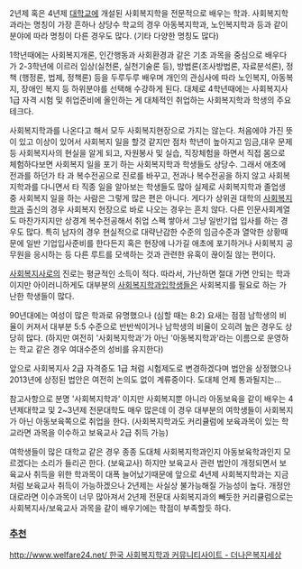 2년제 혹은 4년제 [[대학교]]에 개설된 사회복지학을 전문적으로 배우는 학과. 사회복지학과라는 명칭이 가장 흔하나 상당수 학교의 경우 아동복지학과, 노인복지학과 등과 같이 분야에 따라 명칭이 다른 경우도 많다. (기타 다양한 명칭도 많다)

1학년때에는 사회복지개론, 인간행동과 사회환경과 같은 기초 과목을 중심으로 배우다가 2-3학년에 이르러 임상(실천론, 실천기술론 등), 방법론(조사방법론, 자료분석론), 정책 (행정론, 법제, 정책론) 등을 두루두루 배우며 개인의 관심사에 따라 노인복지, 아동복지, 장애인 복지 등 하위분야를 선택해 수강하게 된다. 대체로 4학년때에는 사회복지사 1급 자격 시험 및 취업준비에 올인하는 게 대체적인 취업하는 사회복지학과 학생의 주요 테크다. 

사회복지학과를 나온다고 해서 모두 사회복지현장으로 가지는 않는다. 처음에야 가진 뜻이 있고 이상이 있어서 사회복지 일을 할것 같지만 점차 학년이 높아지고 임금,대우 문제등 사회복지사의 현실을 알게 되고, 자원봉사 및 실습, 직장체험을 하면서 직접 몸으로 체험하다보면 사회복지 일을 포기 하는 사회복지학과 학생들도 상당수. 그래서 애초에 전과를 하던가 타 과 복수전공으로 진로를 바꾸고, 전과나 복수전공을 하지 않고 사회복지학과를 다니면서 타 직종 일을 알아보는 학생들도 많아 실제로 사회복지학과 졸업생 중 사회복지 일을 하는 사람은 그렇게 많은 편은 아니다. 게다가 상위권 대학의 [[사회복지학과]] 출신의 경우 사회복지 현장으로 바로 나오는 경우는 흔치 않다. 다른 인문사회계열도 마찬가지지만 상경계 복수전공해서 취업 스펙 쌓아서 그냥 일반기업 입사를 하는 경우도 많다. 특히 남자의 경우 현실적으로 대략난감한 수준의 임금수준과 열악한 상황때문에 일반 기업입사준비를 한다든지 혹은 현장에 나가길 애초에 포기하거나 사회복지 공무원을 응시하는 등 다른 루트를 모색하는 것과 관련한 유혹이 끊이질 않는 편이다. 


[[사회복지사]]로의 진로는 평균적인 소득이 적다. 따라서, 가난하면 절대 가면 안되는 학과이지만 아이러니하게도 대부분의 [[사회복지학과]]입학생들은 사회복지를 필요로 하는 가난한 학생들이 많다. 

90년대에는 여성이 많은 학과로 유명했으나 (심할 때는 8:2) 요새는 점점 남학생의 비율이 커져서 대부분 5:5 수준으로 반반씩이거나 남학생의 비율이 오히려 높은 경우도 상당히 많다. (하지만 여전히 '사회복지학과'가 아닌 '아동복지학과'라는 이름으로 운영하는 학교 같은 경우 여대수준의 성비를 유지한다)

앞으로 사회복지사 2급 자격증도 1급 처럼 시험제도로 변경하겠다며 법안을 상정했으나 2013년에 상정된 법안은 여전히 논의도 없이 계류중이다. 도대체 언제 통과될지는...


참고사항으로 분명 '사회복지학과' 이지만 사회복지뿐 아니라 아동보육을 같이 배우는 4년제대학교 및 2~3년제 전문대학도 매우 많은데 이 경우 대부분의 여학생들이 사회복지가 아닌 아동보육쪽으로 취업을 한다. (사회복지학과도 커리큘럼에 보육과목이 있는 학교라면 과목을 이수하고 보육교사 2급 취득 가능)

여학생들이 많은 대학교 같은 경우 종종 도대체 사회복지학과인지 아동보육학과인지 모르겠다는 소리가 들리곤 한다. (보육교사) 하지만 보육교사 관련 법안이 개정되면서 보육교사 취득을 위한 학과목이 대폭 늘어났기때문에 앞으로 4년제 사회복지학과는 지금 처럼 보육교사 취득이 가능하겠으나 2년제는 사실상 불가능해질 가능성이 높다. 개정안대로라면 이수과목이 너무 많아져서 2년제 전문대 사회복지과의 빼듯한 커리큘럼으로는 사회복지사/보육교사 과목을 같이 배우기에는 학점이 부족할듯 하다.

=== [[추천]] ===
[[http://www.welfare24.net/  한국 사회복지학과 커뮤니티사이트 - 더나은복지세상]]

